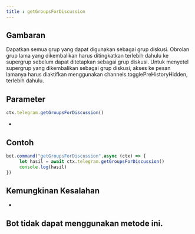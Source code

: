 ```yaml
---
title : getGroupsForDiscussion
---
```

## Gambaran
Dapatkan semua grup yang dapat digunakan sebagai grup diskusi.
Obrolan grup lama yang dikembalikan harus ditingkatkan terlebih dahulu ke supergrup sebelum dapat ditetapkan sebagai grup diskusi.
Untuk menyetel supergrup yang dikembalikan sebagai grup diskusi, akses ke pesan lamanya harus diaktifkan menggunakan channels.togglePreHistoryHidden, terlebih dahulu.
## Parameter
```ts
ctx.telegram.getGroupsForDiscussion()
```
-
## Contoh
```ts highlight=2
bot.command("getGroupsForDiscussion",async (ctx) => {
     let hasil = await ctx.telegram.getGroupsForDiscussion()
     console.log(hasil)
})
```
## Kemungkinan Kesalahan
-
## Bot tidak dapat menggunakan metode ini.